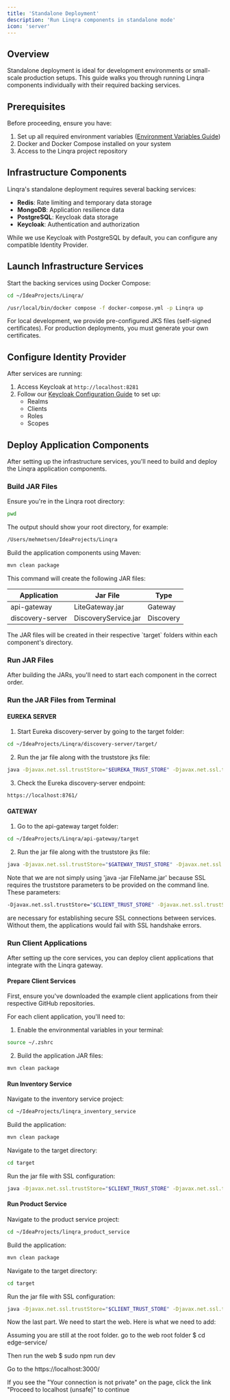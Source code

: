 ```yaml
---
title: 'Standalone Deployment'
description: 'Run Linqra components in standalone mode'
icon: 'server'
---
```


## Overview

Standalone deployment is ideal for development environments or small-scale production setups. This guide walks you through running Linqra components individually with their required backing services.

## Prerequisites

Before proceeding, ensure you have:

1. Set up all required environment variables ([Environment Variables Guide](/api-reference/envvariables))
2. Docker and Docker Compose installed on your system
3. Access to the Linqra project repository

## Infrastructure Components

Linqra's standalone deployment requires several backing services:

- **Redis**: Rate limiting and temporary data storage
- **MongoDB**: Application resilience data
- **PostgreSQL**: Keycloak data storage
- **Keycloak**: Authentication and authorization

<Note>
  While we use Keycloak with PostgreSQL by default, you can configure any compatible Identity Provider.
</Note>

## Launch Infrastructure Services

Start the backing services using Docker Compose:

```bash
cd ~/IdeaProjects/Linqra/
```

```bash
/usr/local/bin/docker compose -f docker-compose.yml -p Linqra up
```

<Warning>
  For local development, we provide pre-configured JKS files (self-signed certificates). 
  For production deployments, you must generate your own certificates.
</Warning>

## Configure Identity Provider

After services are running:

1. Access Keycloak at `http://localhost:8281`
2. Follow our [Keycloak Configuration Guide](/api-reference/keycloak) to set up:
   - Realms
   - Clients
   - Roles
   - Scopes

## Deploy Application Components

After setting up the infrastructure services, you'll need to build and deploy the Linqra application components.

### Build JAR Files

Ensure you're in the Linqra root directory:

```bash
pwd
```

The output should show your root directory, for example:
```bash
/Users/mehmetsen/IdeaProjects/Linqra
```

Build the application components using Maven:

```bash
mvn clean package
```

This command will create the following JAR files:

| Application | Jar File | Type |
| ----------- | -------- | ---- |
| api-gateway | LiteGateway.jar | Gateway |
| discovery-server | DiscoveryService.jar | Discovery |

<Note>
  The JAR files will be created in their respective `target` folders within each component's directory.
</Note>

### Run JAR Files

After building the JARs, you'll need to start each component in the correct order.

### Run the JAR Files from Terminal

#### EUREKA SERVER

1. Start Eureka discovery-server by going to the target folder:

```bash
cd ~/IdeaProjects/Linqra/discovery-server/target/
```

2. Run the jar file along with the truststore jks file:

```bash
java -Djavax.net.ssl.trustStore="$EUREKA_TRUST_STORE" -Djavax.net.ssl.trustStorePassword="$EUREKA_TRUST_STORE_PASSWORD" -jar DiscoveryService.jar
```

3. Check the Eureka discovery-server endpoint:

```bash
https://localhost:8761/
```

#### GATEWAY

1. Go to the api-gateway target folder:

```bash
cd ~/IdeaProjects/Linqra/api-gateway/target
```

2. Run the jar file along with the truststore jks file:

```bash
java -Djavax.net.ssl.trustStore="$GATEWAY_TRUST_STORE" -Djavax.net.ssl.trustStorePassword="$GATEWAY_TRUST_STORE_PASSWORD" -jar LiteGateway.jar
```

Note that we are not simply using 'java -jar FileName.jar' because SSL requires the truststore parameters to be provided on the command line. These parameters:

```bash
-Djavax.net.ssl.trustStore="$CLIENT_TRUST_STORE" -Djavax.net.ssl.trustStorePassword="$CLIENT_TRUST_STORE_PASSWORD"
```

are necessary for establishing secure SSL connections between services. Without them, the applications would fail with SSL handshake errors.

### Run Client Applications

After setting up the core services, you can deploy client applications that integrate with the Linqra gateway.

#### Prepare Client Services

First, ensure you've downloaded the example client applications from their respective GitHub repositories.

For each client application, you'll need to:

1. Enable the environmental variables in your terminal:

```bash
source ~/.zshrc
```

2. Build the application JAR files:

```bash
mvn clean package
```

#### Run Inventory Service

Navigate to the inventory service project:

```bash
cd ~/IdeaProjects/linqra_inventory_service
```

Build the application:

```bash
mvn clean package
```

Navigate to the target directory:

```bash
cd target
```

Run the jar file with SSL configuration:

```bash
java -Djavax.net.ssl.trustStore="$CLIENT_TRUST_STORE" -Djavax.net.ssl.trustStorePassword="$CLIENT_TRUST_STORE_PASSWORD" -jar InventoryService.jar
```

#### Run Product Service

Navigate to the product service project:

```bash
cd ~/IdeaProjects/linqra_product_service
```

Build the application:

```bash
mvn clean package
```

Navigate to the target directory:

```bash
cd target
```

Run the jar file with SSL configuration:

```bash
java -Djavax.net.ssl.trustStore="$CLIENT_TRUST_STORE" -Djavax.net.ssl.trustStorePassword="$CLIENT_TRUST_STORE_PASSWORD" -jar ProductService.jar
```

Now the last part. We need to start the web. Here is what we need to add:

Assuming you are still at the root folder. 
go to the web root folder
$ cd edge-service/

Then run the web
$ sudo npm run dev

Go to the https://localhost:3000/

If you see the "Your connection is not private" on the page, click the link "Proceed to localhost (unsafe)" to continue